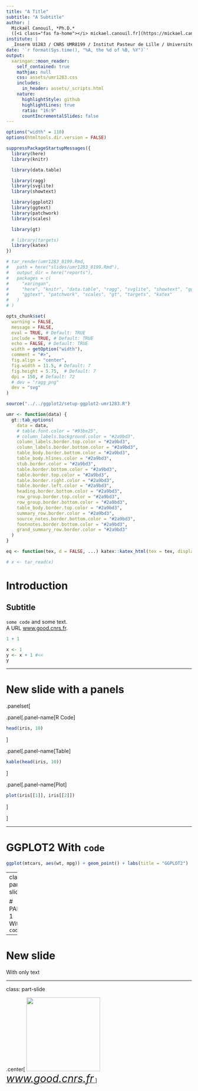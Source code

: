 ```yaml
---
title: "A Title"
subtitle: "A Subtitle"
author: |
  Mickaël Canouil, *Ph.D.*
  ([<i class="fas fa-home"></i> mickael.canouil.fr](https://mickael.canouil.fr/))
institute: |
  _Inserm U1283 / CNRS UMR8199 / Institut Pasteur de Lille / Université de Lille_
date: '`r format(Sys.time(), "%A, the %d of %B, %Y")`'
output:
  xaringan::moon_reader:
    self_contained: true
    mathjax: null
    css: assets/umr1283.css
    includes:
      in_header: assets/_scripts.html
    nature:
      highlightStyle: github
      highlightLines: true
      ratio: "16:9"
      countIncrementalSlides: false
---
```


```r
options("width" = 110)
options(htmltools.dir.version = FALSE)

suppressPackageStartupMessages({
  library(here)
  library(knitr)

  library(data.table)

  library(ragg)
  library(svglite)
  library(showtext)

  library(ggplot2)
  library(ggtext)
  library(patchwork)
  library(scales)

  library(gt)

  # library(targets)
  library(katex)
})

# tar_render(umr1283_8199.Rmd,
#   path = here("slides/umr1283_8199.Rmd"),
#   output_dir = here("reports"),
#   packages = c(
#     "xaringan",
#     "here", "knitr", "data.table", "ragg", "svglite", "showtext", "ggplot2",
#     "ggtext", "patchwork", "scales", "gt", "targets", "katex"
#   )
# )
```

```r
opts_chunk$set(
  warning = FALSE,
  message = FALSE,
  eval = TRUE, # Default: TRUE
  include = TRUE, # Default: TRUE
  echo = FALSE, # Default: TRUE
  width = getOption("width"),
  comment = "#>",
  fig.align = "center",
  fig.width = 11.5, # Default: 7
  fig.height = 5.75,  # Default: 7
  dpi = 150, # Default: 72
  # dev = "ragg_png"
  dev = "svg"
)
```

```r
source("../../ggplot2/setup-ggplot2-umr1283.R")
```

```r
umr <- function(data) {
  gt::tab_options(
    data = data,
    # table.font.color = "#93be25",
    # column_labels.background.color = "#2a9bd3",
    column_labels.border.top.color = "#2a9bd3",
    column_labels.border.bottom.color = "#2a9bd3",
    table_body.border.bottom.color = "#2a9bd3",
    table_body.hlines.color = "#2a9bd3",
    stub.border.color = "#2a9bd3",
    table.border.bottom.color = "#2a9bd3",
    table.border.top.color = "#2a9bd3",
    table.border.right.color = "#2a9bd3",
    table.border.left.color = "#2a9bd3",
    heading.border.bottom.color = "#2a9bd3",
    row_group.border.top.color = "#2a9bd3",
    row_group.border.bottom.color = "#2a9bd3",
    table_body.border.top.color = "#2a9bd3",
    summary_row.border.color = "#2a9bd3",
    source_notes.border.bottom.color = "#2a9bd3",
    footnotes.border.bottom.color = "#2a9bd3",
    grand_summary_row.border.color = "#2a9bd3"
  )
}
```

```r
eq <- function(tex, d = FALSE, ...) katex::katex_html(tex = tex, displayMode = d, ..., output = "html")
```

```r
# x <- tar_read(x)
```

# Introduction

## Subtitle

`some code` and some text.  
A URL [www.good.cnrs.fr](https://www.good.cnrs.fr/).

```r
1 + 1
```

```r
x <- 1
y <- x + 1 #<<
y
```

---

# New slide with a panels

.panelset[

.panel[.panel-name[R Code]

```r
head(iris, 10)
```

]

.panel[.panel-name[Table]

```r
kable(head(iris, 10))
```

]

.panel[.panel-name[Plot]

```r
plot(iris[[1]], iris[[2]])
```

]

]

---

# GGPLOT2 With `code`

```r
ggplot(mtcars, aes(wt, mpg)) + geom_point() + labs(title = "GGPLOT2")
```

---
class: part-slide

# PART 1 With `code`

---

# New slide

With only text

---
class: part-slide

.center[
<a href="https://www.good.cnrs.fr/" target="_blank"><img src="https://raw.githubusercontent.com/mcanouil/hex-stickers/main/SVG/umr1283_8199.svg" width = "200px"/></br>
<i style="font-size: 200%">www.good.cnrs.fr</i>
</a>
]
